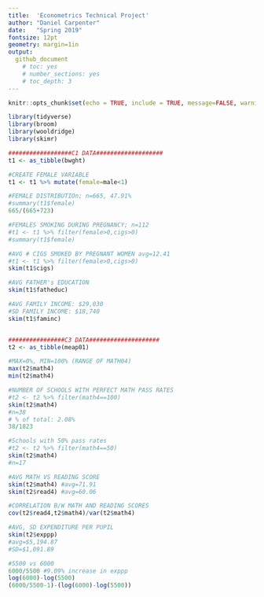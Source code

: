 ```yaml
---
title:  'Econometrics Technical Project'
author: "Daniel Carpenter"
date:   "Spring 2019"
fontsize: 12pt
geometry: margin=1in
output:
  github_document
    # toc: yes
    # number_sections: yes
    # toc_depth: 3
---
```

      
```r
knitr::opts_chunk$set(echo = TRUE, include = TRUE, message=FALSE, warning=FALSE)
```

```r
library(tidyverse)
library(broom)
library(wooldridge)
library(skimr)

##################C1 DATA###################
t1 <- as_tibble(bwght)

#CREATE FEMALE VARIABLE
t1 <- t1 %>% mutate(female=male<1)

#FEMALE DISTRIBUTIOn; n=665, 47.91%
#summary(t1$female)
665/(665+723)

#FEMALES SMOKING DURING PREGNANCY; n=112
#t1 <- t1 %>% filter(female>0,cigs>0)
#summary(t1$female)

#AVG # CIGS SMOKED BY PREGNANT WOMEN avg=12.41
#t1 <- t1 %>% filter(female>0,cigs>0)
skim(t1$cigs)

#AVG FATHER's EDUCATION
skim(t1$fatheduc)

#AVG FAMILY INCOME: $29,030
#SD FAMILY INCOME: $18,740
skim(t1$faminc)


################C3 DATA####################
t2 <- as_tibble(meap01)

#MAX=0%, MIN=100% (RANGE OF MATH04)
max(t2$math4)
min(t2$math4)

#NUMBER OF SCHOOLS WITH PERFECT MATH PASS RATES
#t2 <- t2 %>% filter(math4==100)
skim(t2$math4)
#n=38
# % of total: 2.08%
38/1823

#Schools with 50% pass rates
#t2 <- t2 %>% filter(math4==50)
skim(t2$math4)
#n=17

#AVG MATH VS READING SCORE
skim(t2$math4) #avg=71.91
skim(t2$read4) #avg=60.06

#CORRELATION B/W MATH AND READING SCORES
cov(t2$read4,t2$math4)/var(t2$math4)

#AVG, SD EXPENDITURE PER PUPIL
skim(t2$exppp) 
#avg=$5,194.87
#SD=$1,091.89

#5500 vs 6000
6000/5500 #9.09% increase in exppp
log(6000)-log(5500)
(6000/5500-1)-(log(6000)-log(5500))

```